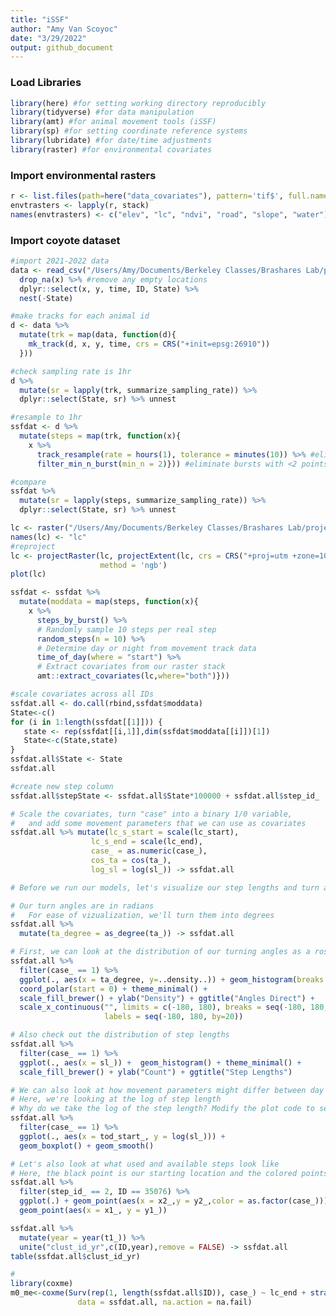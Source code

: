 ```yaml
---
title: "iSSF"
author: "Amy Van Scoyoc"
date: "3/29/2022"
output: github_document
---
```


### Load Libraries
```r
library(here) #for setting working directory reproducibly
library(tidyverse) #for data manipulation
library(amt) #for animal movement tools (iSSF) 
library(sp) #for setting coordinate reference systems
library(lubridate) #for date/time adjustments
library(raster) #for environmental covariates
```


### Import environmental rasters
```r
r <- list.files(path=here("data_covariates"), pattern='tif$', full.names=TRUE)[c(1,3:4,6:7,9)]
envtrasters <- lapply(r, stack)
names(envtrasters) <- c("elev", "lc", "ndvi", "road", "slope", "water")
```


### Import coyote dataset
```r
#import 2021-2022 data
data <- read_csv("/Users/Amy/Documents/Berkeley Classes/Brashares Lab/projects/coyote-movement/data/coyote_3576_hmm.csv") %>% 
  drop_na(x) %>% #remove any empty locations
  dplyr::select(x, y, time, ID, State) %>% 
  nest(-State)
```



```r
#make tracks for each animal id
d <- data %>% 
  mutate(trk = map(data, function(d){
    mk_track(d, x, y, time, crs = CRS("+init=epsg:26910"))
  }))

#check sampling rate is 1hr
d %>% 
  mutate(sr = lapply(trk, summarize_sampling_rate)) %>% 
  dplyr::select(State, sr) %>% unnest
```


```r
#resample to 1hr
ssfdat <- d %>% 
  mutate(steps = map(trk, function(x){
    x %>% 
      track_resample(rate = hours(1), tolerance = minutes(10)) %>% #eliminate steps >1 hour
      filter_min_n_burst(min_n = 2)})) #eliminate bursts with <2 points

#compare
ssfdat %>%
  mutate(sr = lapply(steps, summarize_sampling_rate)) %>% 
  dplyr::select(State, sr) %>% unnest
```

```r
lc <- raster("/Users/Amy/Documents/Berkeley Classes/Brashares Lab/projects/coyote-movement/data_covariates/HREC_landcover_reclass.tif")
names(lc) <- "lc"
#reproject
lc <- projectRaster(lc, projectExtent(lc, crs = CRS("+proj=utm +zone=10 +datum=NAD83 +units=m +no_defs")),
                    method = 'ngb')
plot(lc)

ssfdat <- ssfdat %>%
  mutate(moddata = map(steps, function(x){
    x %>% 
      steps_by_burst() %>% 
      # Randomly sample 10 steps per real step
      random_steps(n = 10) %>% 
      # Determine day or night from movement track data
      time_of_day(where = "start") %>% 
      # Extract covariates from our raster stack
      amt::extract_covariates(lc,where="both")}))
```

```r
#scale covariates across all IDs
ssfdat.all <- do.call(rbind,ssfdat$moddata)
State<-c()
for (i in 1:length(ssfdat[[1]])) {
   state <- rep(ssfdat[[i,1]],dim(ssfdat$moddata[[i]])[1])
   State<-c(State,state)
}
ssfdat.all$State <- State
ssfdat.all 

#create new step column
ssfdat.all$stepState <- ssfdat.all$State*100000 + ssfdat.all$step_id_

```

```r
# Scale the covariates, turn "case" into a binary 1/0 variable, 
#   and add some movement parameters that we can use as covariates
ssfdat.all %>% mutate(lc_s_start = scale(lc_start), 
                  lc_s_end = scale(lc_end),
                  case_ = as.numeric(case_),
                  cos_ta = cos(ta_), 
                  log_sl = log(sl_)) -> ssfdat.all
```

```r
# Before we run our models, let's visualize our step lengths and turn angles

# Our turn angles are in radians
#   For ease of vizualization, we'll turn them into degrees
ssfdat.all %>%
  mutate(ta_degree = as_degree(ta_)) -> ssfdat.all

# First, we can look at the distribution of our turning angles as a rose plot
ssfdat.all %>% 
  filter(case_ == 1) %>% 
  ggplot(., aes(x = ta_degree, y=..density..)) + geom_histogram(breaks = seq(-180,180, by=20))+
  coord_polar(start = 0) + theme_minimal() + 
  scale_fill_brewer() + ylab("Density") + ggtitle("Angles Direct") + 
  scale_x_continuous("", limits = c(-180, 180), breaks = seq(-180, 180, by=20), 
                     labels = seq(-180, 180, by=20))

# Also check out the distribution of step lengths
ssfdat.all %>% 
  filter(case_ == 1) %>% 
  ggplot(., aes(x = sl_)) +  geom_histogram() + theme_minimal() + 
  scale_fill_brewer() + ylab("Count") + ggtitle("Step Lengths") 

# We can also look at how movement parameters might differ between day and night
# Here, we're looking at the log of step length
# Why do we take the log of the step length? Modify the plot code to see!
ssfdat.all %>% 
  filter(case_ == 1) %>% 
  ggplot(., aes(x = tod_start_, y = log(sl_))) + 
  geom_boxplot() + geom_smooth() 

# Let's also look at what used and available steps look like
# Here, the black point is our starting location and the colored points are our end locations
ssfdat.all %>% 
  filter(step_id_ == 2, ID == 35076) %>% 
  ggplot(.) + geom_point(aes(x = x2_,y = y2_,color = as.factor(case_))) + 
  geom_point(aes(x = x1_, y = y1_))
```

```r
ssfdat.all %>% 
  mutate(year = year(t1_)) %>% 
  unite("clust_id_yr",c(ID,year),remove = FALSE) -> ssfdat.all
table(ssfdat.all$clust_id_yr)

#
library(coxme)
m0_me<-coxme(Surv(rep(1, length(ssfdat.all$ID)), case_) ~ lc_end + strata(stepID) + (1|State),
               data = ssfdat.all, na.action = na.fail)
```

